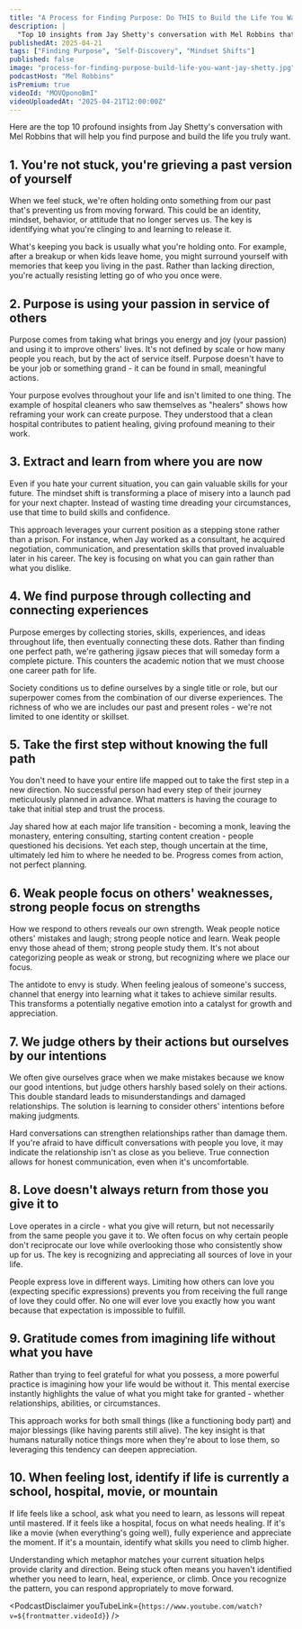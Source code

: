 ```yaml
---
title: "A Process for Finding Purpose: Do THIS to Build the Life You Want | Jay Shetty"
description: |
  "Top 10 insights from Jay Shetty's conversation with Mel Robbins that will help you find purpose and build the life you truly want."
publishedAt: 2025-04-21
tags: ["Finding Purpose", "Self-Discovery", "Mindset Shifts"]
published: false
image: "process-for-finding-purpose-build-life-you-want-jay-shetty.jpg"
podcastHost: "Mel Robbins"
isPremium: true
videoId: "MOVQponoBmI"
videoUploadedAt: "2025-04-21T12:00:00Z"
---
```



<PodcastSummaryPageLayout frontmatter={frontmatter}>

Here are the top 10 profound insights from Jay Shetty's conversation with Mel Robbins that will help you find purpose and build the life you truly want.

## 1. You're not stuck, you're grieving a past version of yourself

When we feel stuck, we're often holding onto something from our past that's preventing us from moving forward. This could be an identity, mindset, behavior, or attitude that no longer serves us. The key is identifying what you're clinging to and learning to release it.

What's keeping you back is usually what you're holding onto. For example, after a breakup or when kids leave home, you might surround yourself with memories that keep you living in the past. Rather than lacking direction, you're actually resisting letting go of who you once were.

## 2. Purpose is using your passion in service of others

Purpose comes from taking what brings you energy and joy (your passion) and using it to improve others' lives. It's not defined by scale or how many people you reach, but by the act of service itself. Purpose doesn't have to be your job or something grand - it can be found in small, meaningful actions.

Your purpose evolves throughout your life and isn't limited to one thing. The example of hospital cleaners who saw themselves as "healers" shows how reframing your work can create purpose. They understood that a clean hospital contributes to patient healing, giving profound meaning to their work.

## 3. Extract and learn from where you are now

Even if you hate your current situation, you can gain valuable skills for your future. The mindset shift is transforming a place of misery into a launch pad for your next chapter. Instead of wasting time dreading your circumstances, use that time to build skills and confidence.

This approach leverages your current position as a stepping stone rather than a prison. For instance, when Jay worked as a consultant, he acquired negotiation, communication, and presentation skills that proved invaluable later in his career. The key is focusing on what you can gain rather than what you dislike.

## 4. We find purpose through collecting and connecting experiences

Purpose emerges by collecting stories, skills, experiences, and ideas throughout life, then eventually connecting these dots. Rather than finding one perfect path, we're gathering jigsaw pieces that will someday form a complete picture. This counters the academic notion that we must choose one career path for life.

Society conditions us to define ourselves by a single title or role, but our superpower comes from the combination of our diverse experiences. The richness of who we are includes our past and present roles - we're not limited to one identity or skillset.

## 5. Take the first step without knowing the full path

You don't need to have your entire life mapped out to take the first step in a new direction. No successful person had every step of their journey meticulously planned in advance. What matters is having the courage to take that initial step and trust the process.

Jay shared how at each major life transition - becoming a monk, leaving the monastery, entering consulting, starting content creation - people questioned his decisions. Yet each step, though uncertain at the time, ultimately led him to where he needed to be. Progress comes from action, not perfect planning.

## 6. Weak people focus on others' weaknesses, strong people focus on strengths

How we respond to others reveals our own strength. Weak people notice others' mistakes and laugh; strong people notice and learn. Weak people envy those ahead of them; strong people study them. It's not about categorizing people as weak or strong, but recognizing where we place our focus.

The antidote to envy is study. When feeling jealous of someone's success, channel that energy into learning what it takes to achieve similar results. This transforms a potentially negative emotion into a catalyst for growth and appreciation.

## 7. We judge others by their actions but ourselves by our intentions

We often give ourselves grace when we make mistakes because we know our good intentions, but judge others harshly based solely on their actions. This double standard leads to misunderstandings and damaged relationships. The solution is learning to consider others' intentions before making judgments.

Hard conversations can strengthen relationships rather than damage them. If you're afraid to have difficult conversations with people you love, it may indicate the relationship isn't as close as you believe. True connection allows for honest communication, even when it's uncomfortable.

## 8. Love doesn't always return from those you give it to

Love operates in a circle - what you give will return, but not necessarily from the same people you gave it to. We often focus on why certain people don't reciprocate our love while overlooking those who consistently show up for us. The key is recognizing and appreciating all sources of love in your life.

People express love in different ways. Limiting how others can love you (expecting specific expressions) prevents you from receiving the full range of love they could offer. No one will ever love you exactly how you want because that expectation is impossible to fulfill.

## 9. Gratitude comes from imagining life without what you have

Rather than trying to feel grateful for what you possess, a more powerful practice is imagining how your life would be without it. This mental exercise instantly highlights the value of what you might take for granted - whether relationships, abilities, or circumstances.

This approach works for both small things (like a functioning body part) and major blessings (like having parents still alive). The key insight is that humans naturally notice things more when they're about to lose them, so leveraging this tendency can deepen appreciation.

## 10. When feeling lost, identify if life is currently a school, hospital, movie, or mountain

If life feels like a school, ask what you need to learn, as lessons will repeat until mastered. If it feels like a hospital, focus on what needs healing. If it's like a movie (when everything's going well), fully experience and appreciate the moment. If it's a mountain, identify what skills you need to climb higher.

Understanding which metaphor matches your current situation helps provide clarity and direction. Being stuck often means you haven't identified whether you need to learn, heal, experience, or climb. Once you recognize the pattern, you can respond appropriately to move forward.

<PodcastDisclaimer
  youTubeLink={`https://www.youtube.com/watch?v=${frontmatter.videoId}`}
/>

</PodcastSummaryPageLayout>
